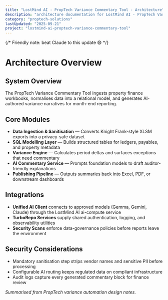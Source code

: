 ```yaml
---
title: "LostMind AI - PropTech Variance Commentary Tool - Architecture"
description: "architecture documentation for LostMind AI - PropTech Variance Commentary Tool"
category: "proptech-solutions"
lastUpdated: "2025-09-21"
project: "lostmind-ai-proptech-variance-commentary-tool"
---
```


{/* Friendly note: beat Claude to this update 😄 */}

# Architecture Overview

## System Overview
The PropTech Variance Commentary Tool ingests property finance workbooks, normalises data into a relational model, and generates AI-authored variance narratives for month-end reporting.

## Core Modules
- **Data Ingestion & Sanitisation** — Converts Knight Frank-style XLSM exports into a privacy-safe dataset
- **SQL Modelling Layer** — Builds structured tables for ledgers, payables, and property metadata
- **Variance Engine** — Calculates period deltas and surfaces exceptions that need commentary
- **AI Commentary Service** — Prompts foundation models to draft auditor-friendly explanations
- **Publishing Pipeline** — Outputs summaries back into Excel, PDF, or downstream dashboards

## Integrations
- **Unified AI Client** connects to approved models (Gemma, Gemini, Claude) through the LostMind AI ai-compute service
- **TurboRepo Services** supply shared authentication, logging, and observability utilities
- **Security Scans** enforce data-governance policies before reports leave the environment

## Security Considerations
- Mandatory sanitisation step strips vendor names and sensitive PII before processing
- Configurable AI routing keeps regulated data on compliant infrastructure
- Audit logs capture every generated commentary block for finance review

*Summarised from PropTech variance automation design notes.*
